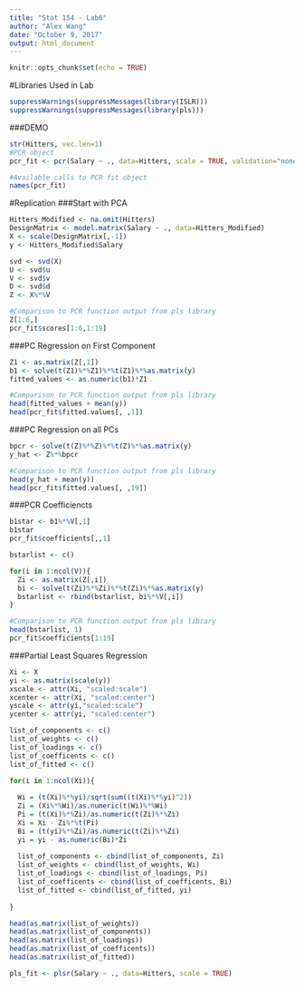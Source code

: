 ```yaml
---
title: "Stat 154 - Lab6"
author: "Alex Wang"
date: "October 9, 2017"
output: html_document
---
```


```r
knitr::opts_chunk$set(echo = TRUE)
```

#Libraries Used in Lab

```r

suppressWarnings(suppressMessages(library(ISLR)))
suppressWarnings(suppressMessages(library(pls)))

```

###DEMO

```r

str(Hitters, vec.len=1)
#PCR object
pcr_fit <- pcr(Salary ~ ., data=Hitters, scale = TRUE, validation="none")

#Available calls to PCR fit object
names(pcr_fit)

```

#Replication
###Start with PCA

```r

Hitters_Modified <- na.omit(Hitters)
DesignMatrix <- model.matrix(Salary ~ ., data=Hitters_Modified)
X <- scale(DesignMatrix[,-1])
y <- Hitters_Modified$Salary

svd <- svd(X)
U <- svd$u
V <- svd$v
D <- svd$d
Z <- X%*%V

#Comparison to PCR function output from pls library
Z[1:6,]
pcr_fit$scores[1:6,1:19]

```

###PC Regression on First Component

```r

Z1 <- as.matrix(Z[,1])
b1 <- solve(t(Z1)%*%Z1)%*%t(Z1)%*%as.matrix(y)
fitted_values <- as.numeric(b1)*Z1

#Comparison to PCR function output from pls library
head(fitted_values + mean(y))
head(pcr_fit$fitted.values[, ,1])

```

###PC Regression on all PCs

```r

bpcr <- solve(t(Z)%*%Z)%*%t(Z)%*%as.matrix(y)
y_hat <- Z%*%bpcr

#Comparison to PCR function output from pls library
head(y_hat + mean(y))
head(pcr_fit$fitted.values[, ,19])

```

###PCR Coefficiencts

```r

b1star <- b1%*%V[,1]
b1star
pcr_fit$coefficients[,,1]

bstarlist <- c()

for(i in 1:ncol(V)){
  Zi <- as.matrix(Z[,i])
  bi <- solve(t(Zi)%*%Zi)%*%t(Zi)%*%as.matrix(y)
  bstarlist <- rbind(bstarlist, bi%*%V[,i])
}

#Comparison to PCR function output from pls library
head(bstarlist, 1)
pcr_fit$coefficients[1:19]

```

###Partial Least Squares Regression

```r

Xi <- X
yi <- as.matrix(scale(y))
xscale <- attr(Xi, "scaled:scale")
xcenter <- attr(Xi, "scaled:center")
yscale <- attr(yi,"scaled:scale")
ycenter <- attr(yi, "scaled:center")

list_of_components <- c()
list_of_weights <- c()
list_of_loadings <- c()
list_of_coefficents <- c()
list_of_fitted <- c()

for(i in 1:ncol(Xi)){
  
  Wi = (t(Xi)%*%yi)/sqrt(sum((t(Xi)%*%yi)^2))
  Zi = (Xi%*%Wi)/as.numeric(t(Wi)%*%Wi)
  Pi = (t(Xi)%*%Zi)/as.numeric(t(Zi)%*%Zi)
  Xi = Xi - Zi%*%t(Pi)
  Bi = (t(yi)%*%Zi)/as.numeric(t(Zi)%*%Zi)
  yi = yi - as.numeric(Bi)*Zi
  
  list_of_components <- cbind(list_of_components, Zi)
  list_of_weights <- cbind(list_of_weights, Wi)
  list_of_loadings <- cbind(list_of_loadings, Pi)
  list_of_coefficents <- cbind(list_of_coefficents, Bi)
  list_of_fitted <- cbind(list_of_fitted, yi)
    
}

head(as.matrix(list_of_weights))
head(as.matrix(list_of_components))
head(as.matrix(list_of_loadings))
head(as.matrix(list_of_coefficents))
head(as.matrix(list_of_fitted))

```

```r

pls_fit <- plsr(Salary ~ ., data=Hitters, scale = TRUE)

```
